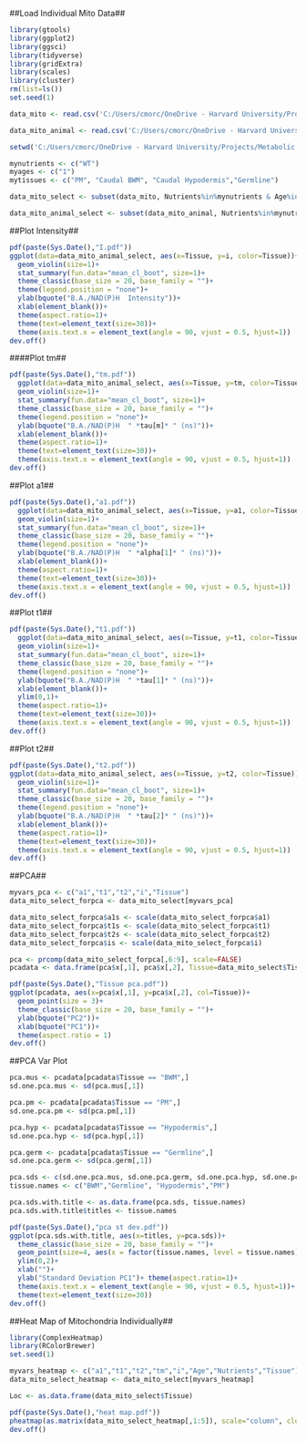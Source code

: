 
##Load Individual Mito Data##
```r
library(gtools)
library(ggplot2)
library(ggsci)
library(tidyverse)
library(gridExtra)
library(scales)
library(cluster)
rm(list=ls())
set.seed(1)

data_mito <- read.csv('C:/Users/cmorc/OneDrive - Harvard University/Projects/Metabolic Aging Atlas/C.-elegans-Mitochondrial-Aging/FLIM_Mito_052623.csv')

data_mito_animal <- read.csv('C:/Users/cmorc/OneDrive - Harvard University/Projects/Metabolic Aging Atlas/C.-elegans-Mitochondrial-Aging/FLIM_Mito_Median_Per_Animal_052623.csv')

setwd('C:/Users/cmorc/OneDrive - Harvard University/Projects/Metabolic Aging Atlas/C.-elegans-Mitochondrial-Aging/Tissue Analyses/')

mynutrients <- c("WT")
myages <- c("1")
mytissues <- c("PM", "Caudal BWM", "Caudal Hypodermis","Germline")

data_mito_select <- subset(data_mito, Nutrients%in%mynutrients & Age%in%myages & TissueFullName%in%mytissues)

data_mito_animal_select <- subset(data_mito_animal, Nutrients%in%mynutrients & Age%in%myages & TissueFullName%in%mytissues)

```

##Plot Intensity##
```r
pdf(paste(Sys.Date(),"I.pdf"))
ggplot(data=data_mito_animal_select, aes(x=Tissue, y=i, color=Tissue))+
  geom_violin(size=1)+
  stat_summary(fun.data="mean_cl_boot", size=1)+
  theme_classic(base_size = 20, base_family = "")+
  theme(legend.position = "none")+
  ylab(bquote("B.A./NAD(P)H  Intensity"))+
  xlab(element_blank())+
  theme(aspect.ratio=1)+
  theme(text=element_text(size=30))+ 
  theme(axis.text.x = element_text(angle = 90, vjust = 0.5, hjust=1))
dev.off()
```

####Plot tm##
```r
pdf(paste(Sys.Date(),"tm.pdf"))
  ggplot(data=data_mito_animal_select, aes(x=Tissue, y=tm, color=Tissue))+
  geom_violin(size=1)+
  stat_summary(fun.data="mean_cl_boot", size=1)+
  theme_classic(base_size = 20, base_family = "")+
  theme(legend.position = "none")+
  ylab(bquote("B.A./NAD(P)H  " *tau[m]* " (ns)"))+
  xlab(element_blank())+
  theme(aspect.ratio=1)+
  theme(text=element_text(size=30))+ 
  theme(axis.text.x = element_text(angle = 90, vjust = 0.5, hjust=1))
dev.off()
```

##Plot a1##
```r
pdf(paste(Sys.Date(),"a1.pdf"))
  ggplot(data=data_mito_animal_select, aes(x=Tissue, y=a1, color=Tissue))+
  geom_violin(size=1)+
  stat_summary(fun.data="mean_cl_boot", size=1)+
  theme_classic(base_size = 20, base_family = "")+
  theme(legend.position = "none")+
  ylab(bquote("B.A./NAD(P)H  " *alpha[1]* " (ns)"))+
  xlab(element_blank())+
  theme(aspect.ratio=1)+
  theme(text=element_text(size=30))+ 
  theme(axis.text.x = element_text(angle = 90, vjust = 0.5, hjust=1))
dev.off()
```

##Plot t1##
```r
pdf(paste(Sys.Date(),"t1.pdf"))
  ggplot(data=data_mito_animal_select, aes(x=Tissue, y=t1, color=Tissue))+
  geom_violin(size=1)+
  stat_summary(fun.data="mean_cl_boot", size=1)+
  theme_classic(base_size = 20, base_family = "")+
  theme(legend.position = "none")+
  ylab(bquote("B.A./NAD(P)H  " *tau[1]* " (ns)"))+
  xlab(element_blank())+
  ylim(0,1)+
  theme(aspect.ratio=1)+
  theme(text=element_text(size=30))+ 
  theme(axis.text.x = element_text(angle = 90, vjust = 0.5, hjust=1))
dev.off()
```

##Plot t2##
```r
pdf(paste(Sys.Date(),"t2.pdf"))
ggplot(data=data_mito_animal_select, aes(x=Tissue, y=t2, color=Tissue))+
  geom_violin(size=1)+
  stat_summary(fun.data="mean_cl_boot", size=1)+
  theme_classic(base_size = 20, base_family = "")+
  theme(legend.position = "none")+
  ylab(bquote("B.A./NAD(P)H  " *tau[2]* " (ns)"))+
  xlab(element_blank())+
  theme(aspect.ratio=1)+
  theme(text=element_text(size=30))+ 
  theme(axis.text.x = element_text(angle = 90, vjust = 0.5, hjust=1))
dev.off()
```

##PCA##
```r
myvars_pca <- c("a1","t1","t2","i","Tissue")
data_mito_select_forpca <- data_mito_select[myvars_pca]

data_mito_select_forpca$a1s <- scale(data_mito_select_forpca$a1)
data_mito_select_forpca$t1s <- scale(data_mito_select_forpca$t1)
data_mito_select_forpca$t2s <- scale(data_mito_select_forpca$t2)
data_mito_select_forpca$is <- scale(data_mito_select_forpca$i)

pca <- prcomp(data_mito_select_forpca[,6:9], scale=FALSE)
pcadata <- data.frame(pca$x[,1], pca$x[,2], Tissue=data_mito_select$Tissue)

pdf(paste(Sys.Date(),"Tissue pca.pdf"))
ggplot(pcadata, aes(x=pca$x[,1], y=pca$x[,2], col=Tissue))+
  geom_point(size = 3)+
  theme_classic(base_size = 20, base_family = "")+
  ylab(bquote("PC2"))+
  xlab(bquote("PC1"))+
  theme(aspect.ratio = 1)
dev.off()
```

##PCA Var Plot
```r
pca.mus <- pcadata[pcadata$Tissue == "BWM",]
sd.one.pca.mus <- sd(pca.mus[,1])

pca.pm <- pcadata[pcadata$Tissue == "PM",]
sd.one.pca.pm <- sd(pca.pm[,1])

pca.hyp <- pcadata[pcadata$Tissue == "Hypodermis",]
sd.one.pca.hyp <- sd(pca.hyp[,1])

pca.germ <- pcadata[pcadata$Tissue == "Germline",]
sd.one.pca.germ <- sd(pca.germ[,1])

pca.sds <- c(sd.one.pca.mus, sd.one.pca.germ, sd.one.pca.hyp, sd.one.pca.pm)
tissue.names <- c("BWM","Germline", "Hypodermis","PM")

pca.sds.with.title <- as.data.frame(pca.sds, tissue.names)
pca.sds.with.title$titles <- tissue.names

pdf(paste(Sys.Date(),"pca st dev.pdf"))
ggplot(pca.sds.with.title, aes(x=titles, y=pca.sds))+
  theme_classic(base_size = 20, base_family = "")+
  geom_point(size=4, aes(x = factor(tissue.names, level = tissue.names)))+
  ylim(0,2)+
  xlab("")+
  ylab("Standard Deviation PC1")+ theme(aspect.ratio=1)+ 
  theme(axis.text.x = element_text(angle = 90, vjust = 0.5, hjust=1))+
  theme(text=element_text(size=30))
dev.off()
```

##Heat Map of Mitochondria Individually##
```r
library(ComplexHeatmap)
library(RColorBrewer)
set.seed(1)

myvars_heatmap <- c("a1","t1","t2","tm","i","Age","Nutrients","Tissue")
data_mito_select_heatmap <- data_mito_select[myvars_heatmap]

Loc <- as.data.frame(data_mito_select$Tissue)

pdf(paste(Sys.Date(),"heat map.pdf"))
pheatmap(as.matrix(data_mito_select_heatmap[,1:5]), scale="column", cluster_rows=FALSE, cluster_cols=FALSE, annotation_names_col=TRUE,fontsize=20,annotation_row=Loc,cellwidth=20,show_rownames = FALSE,color=colorRampPalette(c("navy", "white", "red"))(50))
dev.off()
```


